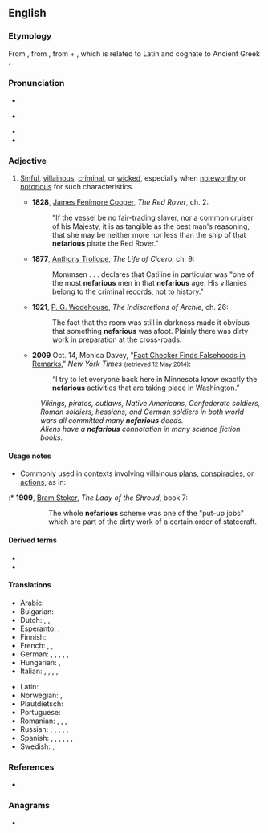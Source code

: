 ==English==
{{was wotd|2006|February|23}}

===Etymology===
From {{bor|en|la|nefārius||execrable, abominable}}, from {{m|la|nefās||something contrary to divine law, an impious deed, sin, crime}}, from {{m|la|ne-||not}} + {{m|la|fās||the dictates of religion, divine law}}, which is related to Latin {{m|la|for||I speak, I say}} and cognate to Ancient Greek {{m|grc|φημί||I say}}.

===Pronunciation===
* {{IPA|en|/nɛˈfɛəɹi.əs/}}
* {{a|UK}} {{IPA|en|/nɪˈfɛːɹɪ.əs/}}
* {{audio|en|en-au-nefarious.ogg|Audio (AU)}}
* {{rhymes|en|ɛəriəs}}

===Adjective===
{{en-adj}}

# [[sinful|Sinful]], [[villainous]], [[criminal]], or [[wicked]], especially when [[noteworthy]] or [[notorious]] for such characteristics.
#: {{syn|en|evil|iniquitous|sinister|underhanded|vile|good-for-nothing|Thesaurus:evil}}
#* '''1828''', [[w:James Fenimore Cooper|James Fenimore Cooper]], ''The Red Rover'', ch. 2:
#*: "If the vessel be no fair-trading slaver, nor a common cruiser of his Majesty, it is as tangible as the best man's reasoning, that she may be neither more nor less than the ship of that '''nefarious''' pirate the Red Rover."
#* '''1877''', [[w:Anthony Trollope|Anthony Trollope]], ''The Life of Cicero'', ch. 9:
#*: Mommsen . . . declares that Catiline in particular was "one of the most '''nefarious''' men in that '''nefarious''' age. His villanies belong to the criminal records, not to history."
#* '''1921''', [[w:P. G. Wodehouse|P. G. Wodehouse]], ''The Indiscretions of Archie'', ch. 26:
#*: The fact that the room was still in darkness made it obvious that something '''nefarious''' was afoot. Plainly there was dirty work in preparation at the cross-roads.
#* '''2009''' Oct. 14, Monica Davey, "[http://www.nytimes.com/2009/10/15/us/politics/15bachside.html?_r=0 Fact Checker Finds Falsehoods in Remarks]," ''New York Times'' <small>(retrieved 12 May 2014)</small>:
#*: “I try to let everyone back here in Minnesota know exactly the '''nefarious''' activities that are taking place in Washington.”
#: ''Vikings, pirates, outlaws, Native Americans, Confederate soldiers, Roman soldiers, hessians, and German soldiers in both world wars all committed many '''nefarious''' deeds.''
#: ''Aliens have a '''nefarious''' connotation in many science fiction books.''

====Usage notes====
* Commonly used in contexts involving villainous [[plan]]s, [[conspiracy|conspiracies]], or [[action]]s, as in:
:* '''1909''', [[w:Bram Stoker|Bram Stoker]], ''The Lady of the Shroud'', book 7:
::: The whole '''nefarious''' scheme was one of the "put-up jobs" which are part of the dirty work of a certain order of statecraft.

====Derived terms====
* {{l|en|nefariously}}
* {{l|en|nefariousness}}

====Translations====
{{trans-top|sinful, villainous, criminal, or wicked, especially when noteworthy or notorious for such characteristics}}
* Arabic: {{t|ar|شَائِن}}
* Bulgarian: {{t+|bg|престъпен}}
* Dutch: {{t+|nl|berucht}}, {{t+|nl|schandelijk}}, {{t+|nl|misdadig}}
* Esperanto: {{t|eo|skandala}}, {{t|eo|malfarinda}}
* Finnish: {{t+|fi|paheellinen}}
* French: {{t+|fr|infâme}}, {{t+|fr|malfaisant|m}}, {{t+|fr|néfaste}}
* German: {{t+|de|berüchtigt}}, {{t+|de|schändlich}}, {{t+|de|ruchlos}}, {{t+|de|verachtenswert}}, {{t+|de|bösartig}}, {{t+|de|böse}}
* Hungarian: {{t+|hu|gyalázatos}}, {{t+|hu|alávaló}}
* Italian: {{t+|it|nefasto}}, {{t+|it|scellerato}}, {{t+|it|diabolico}}, {{t+|it|infernale}}, {{t+|it|sinistro}}
{{trans-mid}}
* Latin: {{t|la|nefārius}}
* Norwegian: {{t|no|avskyelig}}, {{t|no|skjendig}}
* Plautdietsch: {{t|pdt|schentlich}}
* Portuguese: {{t+|pt|nefasto}}
* Romanian: {{t+|ro|abject}}, {{t+|ro|infam}}, {{t+|ro|păcătos}}, {{t+|ro|vicios}}
* Russian: {{t+|ru|бесче́стный}}; {{t+|ru|нече́стный}}, {{t+|ru|ни́зкий}}; {{t+|ru|гну́сный}}, {{t+|ru|ме́рзкий}}, {{t+|ru|по́длый}}
* Spanish: {{t|es|nefario}}, {{t+|es|nefando}}, {{t+|es|feo}} {{qualifier|Mexico}}, {{t+|es|infame}}, {{t|es|vicioso}}, {{t+|es|malvado}}, {{t+|es|inicuo}}
* Swedish: {{t+|sv|skändlig}}, {{t+|sv|gudlös}}
{{trans-bottom}}

===References===
* {{R:OneLook}}

===Anagrams===
* {{anagrams|en|a=aefinorsu|isofurane}}